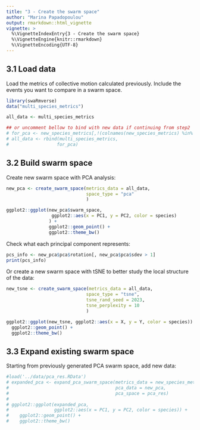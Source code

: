 ```yaml
---
title: "3 - Create the swarm space"
author: "Marina Papadopoulou"
output: rmarkdown::html_vignette
vignette: >
  %\VignetteIndexEntry{3 - Create the swarm space}
  %\VignetteEngine{knitr::rmarkdown}
  %\VignetteEncoding{UTF-8}
---
```


## 3.1 Load data

Load the metrics of collective motion calculated previously. Include the events you want to compare in a swarm space.

```r
library(swaRmverse)
data("multi_species_metrics")

all_data <- multi_species_metrics

## or uncomment bellow to bind with new data if continuing from step2
# for_pca <- new_species_metrics[,!(colnames(new_species_metrics) %in% c("event_dur","set", "group_size", "start_time"))]
# all_data <- rbind(multi_species_metrics,
#                  for_pca)

```

## 3.2 Build swarm space

Create new swarm space with PCA analysis:

```r
new_pca <- create_swarm_space(metrics_data = all_data,
                              space_type = "pca"
                              )

ggplot2::ggplot(new_pca$swarm_space,
                 ggplot2::aes(x = PC1, y = PC2, color = species)
                ) +
                ggplot2::geom_point() +
                ggplot2::theme_bw()

```

Check what each principal component represents:

```r
pcs_info <- new_pca$pca$rotation[, new_pca$pca$sdev > 1]
print(pcs_info)

```

Or create a new swarm space with tSNE to better study the local structure of the data:

```r

new_tsne <- create_swarm_space(metrics_data = all_data,
                              space_type = "tsne",
                              tsne_rand_seed = 2023,
                              tsne_perplexity = 10
                              )

ggplot2::ggplot(new_tsne, ggplot2::aes(x = X, y = Y, color = species)) +
  ggplot2::geom_point() +
  ggplot2::theme_bw()

```

## 3.3 Expand existing swarm space

Starting from previously generated PCA swarm space, add new data:

```r
#load('../data/pca_res.RData')
# expanded_pca <- expand_pca_swarm_space(metrics_data = new_species_metrics,
#                                        pca_data = new_pca,
#                                        pca_space = pca_res)
#
# ggplot2::ggplot(expanded_pca,
#                 ggplot2::aes(x = PC1, y = PC2, color = species)) +
#    ggplot2::geom_point() +
#    ggplot2::theme_bw()
```
